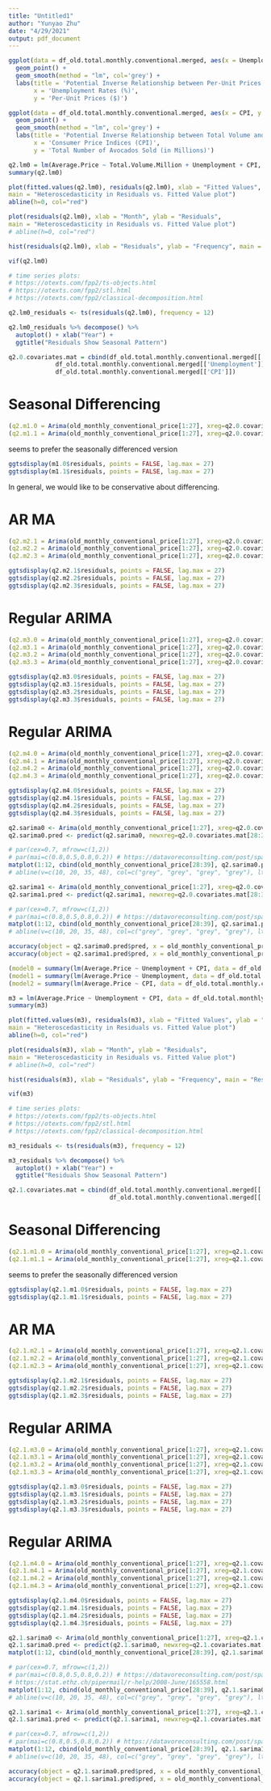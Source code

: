 ```yaml
---
title: "Untitled1"
author: "Yunyao Zhu"
date: "4/29/2021"
output: pdf_document
---
```


```r
ggplot(data = df_old.total.monthly.conventional.merged, aes(x = Unemployment, y = Average.Price)) +
  geom_point() +
  geom_smooth(method = "lm", col='grey') + 
  labs(title = 'Potential Inverse Relationship between Per-Unit Prices and Unemployment Rates',
       x = 'Unemployment Rates (%)',
       y = 'Per-Unit Prices ($)')
```

```r
ggplot(data = df_old.total.monthly.conventional.merged, aes(x = CPI, y = Total.Volume.Million)) +
  geom_point() +
  geom_smooth(method = "lm", col='grey') + 
  labs(title = 'Potential Inverse Relationship between Total Volume and Price',
       x = 'Consumer Price Indices (CPI)',
       y = 'Total Number of Avocados Sold (in Millions)')
```

```r
q2.lm0 = lm(Average.Price ~ Total.Volume.Million + Unemployment + CPI, data = df_old.total.monthly.conventional.merged)
summary(q2.lm0)
```


```r
plot(fitted.values(q2.lm0), residuals(q2.lm0), xlab = "Fitted Values", ylab = "Residuals", 
main = "Heteroscedasticity in Residuals vs. Fitted Value plot")
abline(h=0, col="red")
```

```r
plot(residuals(q2.lm0), xlab = "Month", ylab = "Residuals", 
main = "Heteroscedasticity in Residuals vs. Fitted Value plot")
# abline(h=0, col="red")
```

```r
hist(residuals(q2.lm0), xlab = "Residuals", ylab = "Frequency", main = "Residuals Slightly Negatively Skewed")
```

```r
vif(q2.lm0)
```

```r
# time series plots: 
# https://otexts.com/fpp2/ts-objects.html
# https://otexts.com/fpp2/stl.html
# https://otexts.com/fpp2/classical-decomposition.html

q2.lm0_residuals <- ts(residuals(q2.lm0), frequency = 12)

q2.lm0_residuals %>% decompose() %>%
  autoplot() + xlab("Year") +
  ggtitle("Residuals Show Seasonal Pattern")
```

```r
q2.0.covariates.mat = cbind(df_old.total.monthly.conventional.merged[['Total.Volume.Million']],
             df_old.total.monthly.conventional.merged[['Unemployment']],
             df_old.total.monthly.conventional.merged[['CPI']])
```


# Seasonal Differencing
```r
(q2.m1.0 = Arima(old_monthly_conventional_price[1:27], xreg=q2.0.covariates.mat[1:27], order = c(0,0,0), seasonal = list(order=c(0,0,0), period=12), method="ML"))
(q2.m1.1 = Arima(old_monthly_conventional_price[1:27], xreg=q2.0.covariates.mat[1:27], order = c(0,0,0), seasonal = list(order=c(0,1,0), period=12), method="ML"))
```
seems to prefer the seasonally differenced version


```r
ggtsdisplay(m1.0$residuals, points = FALSE, lag.max = 27)
ggtsdisplay(m1.1$residuals, points = FALSE, lag.max = 27)
```  

In general, we would like to be conservative about differencing.


# AR MA
```r
(q2.m2.1 = Arima(old_monthly_conventional_price[1:27], xreg=q2.0.covariates.mat[1:27], order = c(0,0,0), seasonal = list(order=c(1,1,0), period=12), method="ML"))
(q2.m2.2 = Arima(old_monthly_conventional_price[1:27], xreg=q2.0.covariates.mat[1:27], order = c(0,0,0), seasonal = list(order=c(0,1,1), period=12), method="ML"))
(q2.m2.3 = Arima(old_monthly_conventional_price[1:27], xreg=q2.0.covariates.mat[1:27], order = c(0,0,0), seasonal = list(order=c(0,1,2), period=12), method="ML"))
```

```r
ggtsdisplay(q2.m2.1$residuals, points = FALSE, lag.max = 27)
ggtsdisplay(q2.m2.2$residuals, points = FALSE, lag.max = 27)
ggtsdisplay(q2.m2.3$residuals, points = FALSE, lag.max = 27)
```


# Regular ARIMA
```r
(q2.m3.0 = Arima(old_monthly_conventional_price[1:27], xreg=q2.0.covariates.mat[1:27], order = c(1,0,0), seasonal = list(order=c(0,1,0), period=12), method="ML"))
(q2.m3.1 = Arima(old_monthly_conventional_price[1:27], xreg=q2.0.covariates.mat[1:27], order = c(1,0,0), seasonal = list(order=c(1,1,0), period=12), method="ML"))
(q2.m3.2 = Arima(old_monthly_conventional_price[1:27], xreg=q2.0.covariates.mat[1:27], order = c(1,0,0), seasonal = list(order=c(0,1,1), period=12), method="ML"))
(q2.m3.3 = Arima(old_monthly_conventional_price[1:27], xreg=q2.0.covariates.mat[1:27], order = c(1,0,0), seasonal = list(order=c(0,1,2), period=12), method="ML"))
```

```r
ggtsdisplay(q2.m3.0$residuals, points = FALSE, lag.max = 27)
ggtsdisplay(q2.m3.1$residuals, points = FALSE, lag.max = 27)
ggtsdisplay(q2.m3.2$residuals, points = FALSE, lag.max = 27)
ggtsdisplay(q2.m3.3$residuals, points = FALSE, lag.max = 27)
```

# Regular ARIMA
```r
(q2.m4.0 = Arima(old_monthly_conventional_price[1:27], xreg=q2.0.covariates.mat[1:27], order = c(1,1,0), seasonal = list(order=c(0,1,0), period=12), method="ML"))
(q2.m4.1 = Arima(old_monthly_conventional_price[1:27], xreg=q2.0.covariates.mat[1:27], order = c(1,1,0), seasonal = list(order=c(1,1,0), period=12), method="ML"))
(q2.m4.2 = Arima(old_monthly_conventional_price[1:27], xreg=q2.0.covariates.mat[1:27], order = c(1,1,0), seasonal = list(order=c(0,1,1), period=12), method="ML"))
(q2.m4.3 = Arima(old_monthly_conventional_price[1:27], xreg=q2.0.covariates.mat[1:27], order = c(1,1,0), seasonal = list(order=c(0,1,2), period=12), method="ML"))
```

```r
ggtsdisplay(q2.m4.0$residuals, points = FALSE, lag.max = 27)
ggtsdisplay(q2.m4.1$residuals, points = FALSE, lag.max = 27)
ggtsdisplay(q2.m4.2$residuals, points = FALSE, lag.max = 27)
ggtsdisplay(q2.m4.3$residuals, points = FALSE, lag.max = 27)
```



```r
q2.sarima0 <- Arima(old_monthly_conventional_price[1:27], xreg=q2.0.covariates.mat[1:27], order = c(1,0,0), seasonal = list(order = c(0,0, 1), period = 12, method="ML"))
q2.sarima0.pred <- predict(q2.sarima0, newxreg=q2.0.covariates.mat[28:39],  n.ahead=12)
```

```r
# par(cex=0.7, mfrow=c(1,2)) 
# par(mai=c(0.8,0.5,0.8,0.2)) # https://datavoreconsulting.com/post/spacing-of-panel-figures-in-r/
matplot(1:12, cbind(old_monthly_conventional_price[28:39], q2.sarima0.pred$pred), ylim=c(0.8,1.6), type = "l", xlab = "Months (04/2017-03/2018)\n(Prediction Period Only)", ylab = "Predicted Volume (in Millions)", main = "One-Year Sales Volume Prediction")
# abline(v=c(10, 20, 35, 48), col=c("grey", "grey", "grey", "grey"), lty=c(3, 3, 3, 3), lwd=c(1, 1, 1, 1))
```


```r
q2.sarima1 <- Arima(old_monthly_conventional_price[1:27], xreg=q2.0.covariates.mat[1:27], order = c(1,1,0), seasonal = list(order = c(0,1,2), period = 12, method="ML"))
q2.sarima1.pred <- predict(q2.sarima1, newxreg=q2.0.covariates.mat[28:39],  n.ahead=12)
```

```r
# par(cex=0.7, mfrow=c(1,2)) 
# par(mai=c(0.8,0.5,0.8,0.2)) # https://datavoreconsulting.com/post/spacing-of-panel-figures-in-r/
matplot(1:12, cbind(old_monthly_conventional_price[28:39], q2.sarima1.pred$pred), ylim=c(0.8,1.6), type = "l", xlab = "Months (04/2017-03/2018)\n(Prediction Period Only)", ylab = "Predicted Volume (in Millions)", main = "One-Year Sales Volume Prediction")
# abline(v=c(10, 20, 35, 48), col=c("grey", "grey", "grey", "grey"), lty=c(3, 3, 3, 3), lwd=c(1, 1, 1, 1))
```


```r
accuracy(object = q2.sarima0.pred$pred, x = old_monthly_conventional_price[28:39])
accuracy(object = q2.sarima1.pred$pred, x = old_monthly_conventional_price[28:39])
```




```r
(model0 = summary(lm(Average.Price ~ Unemployment + CPI, data = df_old.total.monthly.conventional.merged)))
(model1 = summary(lm(Average.Price ~ Unemployment, data = df_old.total.monthly.conventional.merged)))
(model2 = summary(lm(Average.Price ~ CPI, data = df_old.total.monthly.conventional.merged)))

```


```r
m3 = lm(Average.Price ~ Unemployment + CPI, data = df_old.total.monthly.conventional.merged)
summary(m3)
```


```r
plot(fitted.values(m3), residuals(m3), xlab = "Fitted Values", ylab = "Residuals", 
main = "Heteroscedasticity in Residuals vs. Fitted Value plot")
abline(h=0, col="red")
```

```r
plot(residuals(m3), xlab = "Month", ylab = "Residuals", 
main = "Heteroscedasticity in Residuals vs. Fitted Value plot")
# abline(h=0, col="red")
```

```r
hist(residuals(m3), xlab = "Residuals", ylab = "Frequency", main = "Residuals Slightly Negatively Skewed")
```

```r
vif(m3)
```

```r
# time series plots: 
# https://otexts.com/fpp2/ts-objects.html
# https://otexts.com/fpp2/stl.html
# https://otexts.com/fpp2/classical-decomposition.html

m3_residuals <- ts(residuals(m3), frequency = 12)

m3_residuals %>% decompose() %>%
  autoplot() + xlab("Year") +
  ggtitle("Residuals Show Seasonal Pattern")
```

```r
q2.1.covariates.mat = cbind(df_old.total.monthly.conventional.merged[['Unemployment']],
                            df_old.total.monthly.conventional.merged[['CPI']])
```

# Seasonal Differencing
```r
(q2.1.m1.0 = Arima(old_monthly_conventional_price[1:27], xreg=q2.1.covariates.mat[1:27], order = c(0,0,0), seasonal = list(order=c(0,0,0), period=12), method="ML"))
(q2.1.m1.1 = Arima(old_monthly_conventional_price[1:27], xreg=q2.1.covariates.mat[1:27], order = c(0,0,0), seasonal = list(order=c(0,1,0), period=12), method="ML"))
```
seems to prefer the seasonally differenced version


```r
ggtsdisplay(q2.1.m1.0$residuals, points = FALSE, lag.max = 27)
ggtsdisplay(q2.1.m1.1$residuals, points = FALSE, lag.max = 27)
```  


# AR MA
```r
(q2.1.m2.1 = Arima(old_monthly_conventional_price[1:27], xreg=q2.1.covariates.mat[1:27], order = c(0,0,0), seasonal = list(order=c(1,1,0), period=12), method="ML"))
(q2.1.m2.2 = Arima(old_monthly_conventional_price[1:27], xreg=q2.1.covariates.mat[1:27], order = c(0,0,0), seasonal = list(order=c(0,1,1), period=12), method="ML"))
(q2.1.m2.3 = Arima(old_monthly_conventional_price[1:27], xreg=q2.1.covariates.mat[1:27], order = c(0,0,0), seasonal = list(order=c(0,1,2), period=12), method="ML"))
```

```r
ggtsdisplay(q2.1.m2.1$residuals, points = FALSE, lag.max = 27)
ggtsdisplay(q2.1.m2.2$residuals, points = FALSE, lag.max = 27)
ggtsdisplay(q2.1.m2.3$residuals, points = FALSE, lag.max = 27)
```


# Regular ARIMA
```r
(q2.1.m3.0 = Arima(old_monthly_conventional_price[1:27], xreg=q2.1.covariates.mat[1:27], order = c(1,0,0), seasonal = list(order=c(0,1,0), period=12), method="ML"))
(q2.1.m3.1 = Arima(old_monthly_conventional_price[1:27], xreg=q2.1.covariates.mat[1:27], order = c(1,0,0), seasonal = list(order=c(1,1,0), period=12), method="ML"))
(q2.1.m3.2 = Arima(old_monthly_conventional_price[1:27], xreg=q2.1.covariates.mat[1:27], order = c(1,0,0), seasonal = list(order=c(0,1,1), period=12), method="ML"))
(q2.1.m3.3 = Arima(old_monthly_conventional_price[1:27], xreg=q2.1.covariates.mat[1:27], order = c(1,0,0), seasonal = list(order=c(0,1,2), period=12), method="ML"))
```


```r
ggtsdisplay(q2.1.m3.0$residuals, points = FALSE, lag.max = 27)
ggtsdisplay(q2.1.m3.1$residuals, points = FALSE, lag.max = 27)
ggtsdisplay(q2.1.m3.2$residuals, points = FALSE, lag.max = 27)
ggtsdisplay(q2.1.m3.3$residuals, points = FALSE, lag.max = 27)
```


# Regular ARIMA
```r
(q2.1.m4.0 = Arima(old_monthly_conventional_price[1:27], xreg=q2.1.covariates.mat[1:27], order = c(1,1,0), seasonal = list(order=c(0,1,0), period=12), method="ML"))
(q2.1.m4.1 = Arima(old_monthly_conventional_price[1:27], xreg=q2.1.covariates.mat[1:27], order = c(1,1,0), seasonal = list(order=c(1,1,0), period=12), method="ML"))
(q2.1.m4.2 = Arima(old_monthly_conventional_price[1:27], xreg=q2.1.covariates.mat[1:27], order = c(1,1,0), seasonal = list(order=c(0,1,1), period=12), method="ML"))
(q2.1.m4.3 = Arima(old_monthly_conventional_price[1:27], xreg=q2.1.covariates.mat[1:27], order = c(1,1,0), seasonal = list(order=c(0,1,2), period=12), method="ML"))
```


```r
ggtsdisplay(q2.1.m4.0$residuals, points = FALSE, lag.max = 27)
ggtsdisplay(q2.1.m4.1$residuals, points = FALSE, lag.max = 27)
ggtsdisplay(q2.1.m4.2$residuals, points = FALSE, lag.max = 27)
ggtsdisplay(q2.1.m4.3$residuals, points = FALSE, lag.max = 27)
```


```r
q2.1.sarima0 <- Arima(old_monthly_conventional_price[1:27], xreg=q2.1.covariates.mat[1:27], order = c(1,0,0), seasonal = list(order = c(0,1,0), period = 12, method="ML"))
q2.1.sarima0.pred <- predict(q2.1.sarima0, newxreg=q2.1.covariates.mat[28:39],  n.ahead=12)
matplot(1:12, cbind(old_monthly_conventional_price[28:39], q2.1.sarima0.pred$pred), type = "l", xlab = "Months (04/2017-03/2018)\n(Prediction Period Only)", ylab = "Predicted Price ($)", main = "Per-Unit Price Prediction")

```

```r
# par(cex=0.7, mfrow=c(1,2)) 
# par(mai=c(0.8,0.5,0.8,0.2)) # https://datavoreconsulting.com/post/spacing-of-panel-figures-in-r/
# https://stat.ethz.ch/pipermail/r-help/2008-June/165558.html
matplot(1:12, cbind(old_monthly_conventional_price[28:39], q2.1.sarima0.pred$pred), ylim=c(0.8,1.6), type = "l", xlab = "Months (04/2017-03/2018)\n(Prediction Period Only)", ylab = "Predicted Volume (in Millions)", main = "One-Year Sales Volume Prediction")
# abline(v=c(10, 20, 35, 48), col=c("grey", "grey", "grey", "grey"), lty=c(3, 3, 3, 3), lwd=c(1, 1, 1, 1))
```

```r
q2.1.sarima1 <- Arima(old_monthly_conventional_price[1:27], xreg=q2.1.covariates.mat[1:27], order = c(1,1,0), seasonal = list(order = c(0,1,2), period = 12, method="ML"))
q2.1.sarima1.pred <- predict(q2.1.sarima1, newxreg=q2.1.covariates.mat[28:39],  n.ahead=12)
```

```r
# par(cex=0.7, mfrow=c(1,2)) 
# par(mai=c(0.8,0.5,0.8,0.2)) # https://datavoreconsulting.com/post/spacing-of-panel-figures-in-r/
matplot(1:12, cbind(old_monthly_conventional_price[28:39], q2.1.sarima1.pred$pred), type = "l", xlab = "Months (04/2017-03/2018)\n(Prediction Period Only)", ylab = "Predicted Volume (in Millions)", main = "One-Year Sales Volume Prediction")
# abline(v=c(10, 20, 35, 48), col=c("grey", "grey", "grey", "grey"), lty=c(3, 3, 3, 3), lwd=c(1, 1, 1, 1))
```

```r
accuracy(object = q2.1.sarima0.pred$pred, x = old_monthly_conventional_price[28:39])
accuracy(object = q2.1.sarima1.pred$pred, x = old_monthly_conventional_price[28:39])
```